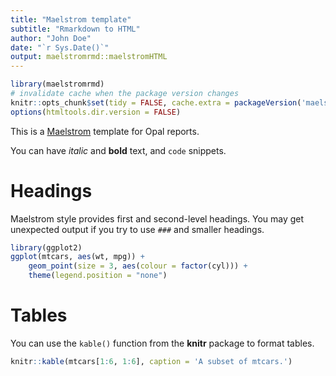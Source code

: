 ```yaml
---
title: "Maelstrom template"
subtitle: "Rmarkdown to HTML"
author: "John Doe"
date: "`r Sys.Date()`"
output: maelstromrmd::maelstromHTML
---
```


```r
library(maelstromrmd)
# invalidate cache when the package version changes
knitr::opts_chunk$set(tidy = FALSE, cache.extra = packageVersion('maelstromrmd'))
options(htmltools.dir.version = FALSE)
```

This is a [Maelstrom](https://www.maelstrom-research.org/) template for Opal
reports.

You can have _italic_ and **bold** text, and `code` snippets.


# Headings

Maelstrom style provides first and second-level headings.
You may get unexpected output if you try to use `###` and smaller headings.


```r
library(ggplot2)
ggplot(mtcars, aes(wt, mpg)) +
    geom_point(size = 3, aes(colour = factor(cyl))) +
    theme(legend.position = "none")
```

# Tables

You can use the `kable()` function from the **knitr** package to format tables.

```r
knitr::kable(mtcars[1:6, 1:6], caption = 'A subset of mtcars.')
```

